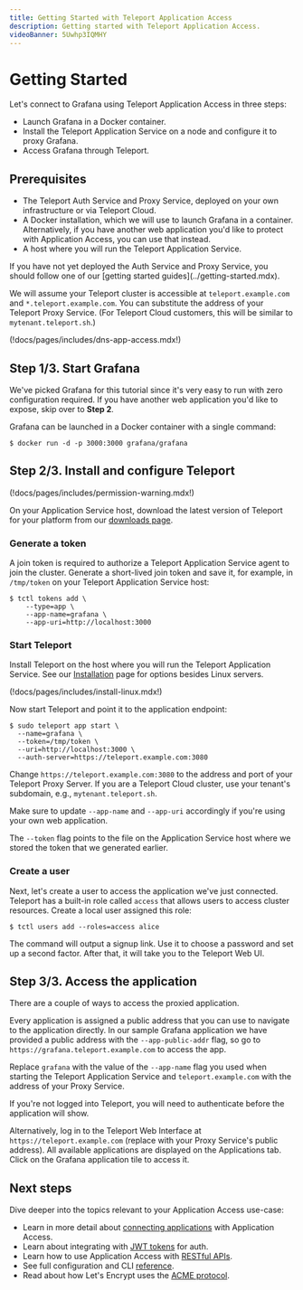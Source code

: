 ```yaml
---
title: Getting Started with Teleport Application Access
description: Getting started with Teleport Application Access.
videoBanner: 5Uwhp3IQMHY
---
```


# Getting Started

Let's connect to Grafana using Teleport Application Access in three steps:

- Launch Grafana in a Docker container.
- Install the Teleport Application Service on a node and configure it to proxy Grafana.
- Access Grafana through Teleport.

## Prerequisites

- The Teleport Auth Service and Proxy Service, deployed on your own infrastructure or via Teleport Cloud.
- A Docker installation, which we will use to launch Grafana in a container. Alternatively, if you have another web application you'd like to protect with Application Access, you can use that instead.
- A host where you will run the Teleport Application Service.

<Admonition type="tip" title="Not yet a Teleport user?">
If you have not yet deployed the Auth Service and Proxy Service, you should follow one of our [getting started guides](../getting-started.mdx).
</Admonition>

We will assume your Teleport cluster is accessible at `teleport.example.com` and `*.teleport.example.com`. You can substitute the address of your Teleport Proxy Service. (For Teleport Cloud customers, this will be similar to `mytenant.teleport.sh`.)

<Admonition type="note" title="Application Access and DNS">
(!docs/pages/includes/dns-app-access.mdx!)
</Admonition>

## Step 1/3. Start Grafana

We've picked Grafana for this tutorial since it's very easy to run with zero
configuration required. If you have another web application you'd like to
expose, skip over to **Step 2**.

Grafana can be launched in a Docker container with a single command:

```code
$ docker run -d -p 3000:3000 grafana/grafana
```

## Step 2/3. Install and configure Teleport
(!docs/pages/includes/permission-warning.mdx!)

On your Application Service host, download the latest version of Teleport for
your platform from our
[downloads page](https://goteleport.com/teleport/download).

### Generate a token

A join token is required to authorize a Teleport Application Service agent to
join the cluster. Generate a short-lived join token and save it, for example,
in `/tmp/token` on your Teleport Application Service host:

```code
$ tctl tokens add \
    --type=app \
    --app-name=grafana \
    --app-uri=http://localhost:3000
```

### Start Teleport


Install Teleport on the host where you will run the Teleport Application Service. See our [Installation](../installation.mdx) page for options besides Linux servers.

(!docs/pages/includes/install-linux.mdx!)

Now start Teleport and point it to the application endpoint:

```code
$ sudo teleport app start \
  --name=grafana \
  --token=/tmp/token \
  --uri=http://localhost:3000 \
  --auth-server=https://teleport.example.com:3080
```

Change `https://teleport.example.com:3080` to the address and port of your Teleport Proxy Server. If you are a Teleport Cloud cluster, use your tenant's subdomain, e.g., `mytenant.teleport.sh`. 

Make sure to update `--app-name` and `--app-uri` accordingly if you're using your own web application.

The `--token` flag points to the file on the Application Service host where we stored the token that we generated earlier.

### Create a user

Next, let's create a user to access the application we've just connected. Teleport has a built-in role called `access` that allows users to access cluster resources. Create a local user assigned this role:

```code
$ tctl users add --roles=access alice
```

The command will output a signup link. Use it to choose a password and set up a second factor. After that, it will take you to the Teleport Web UI.

## Step 3/3. Access the application

There are a couple of ways to access the proxied application.

Every application is assigned a public address that you can use to navigate to
the application directly. In our sample Grafana application we have provided a public address with
the `--app-public-addr` flag, so go to `https://grafana.teleport.example.com`
to access the app. 

Replace `grafana` with the value of the `--app-name` flag you used when starting the Teleport Application Service and `teleport.example.com` with the address of your Proxy Service.

If you're not logged into Teleport,
you will need to authenticate before the application will show.

Alternatively, log in to the Teleport Web Interface at `https://teleport.example.com` (replace with your Proxy Service's public address). All available applications are displayed on the Applications tab. Click on the Grafana application tile to access it.

## Next steps

Dive deeper into the topics relevant to your Application Access use-case:

- Learn in more detail about [connecting applications](./guides/connecting-apps.mdx) with Application Access.
- Learn about integrating with [JWT tokens](./guides/jwt.mdx) for auth.
- Learn how to use Application Access with [RESTful APIs](./guides/api-access.mdx).
- See full configuration and CLI [reference](./reference.mdx).
- Read about how Let's Encrypt uses the [ACME protocol](https://letsencrypt.org/how-it-works/).
